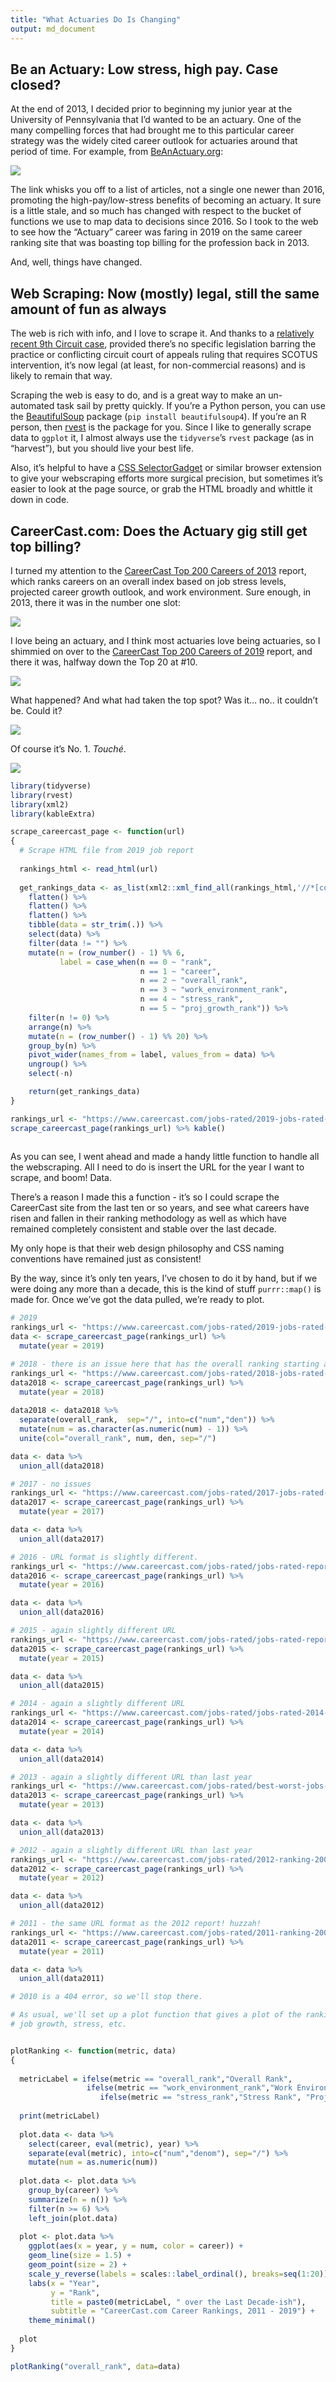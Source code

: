 ```yaml
---
title: "What Actuaries Do Is Changing"
output: md_document
---
```


## Be an Actuary: Low stress, high pay. Case closed?

At the end of 2013, I decided prior to beginning my junior year at the University of Pennsylvania that I'd wanted to be an actuary. One of the many compelling forces that had brought me to this particular career strategy was the widely cited career outlook for actuaries around that period of time. For example, from [BeAnActuary.org](https://beanactuary.org/why/?fa=a-top-ranked-job):

![](https://github.com/bentwheel/careercast-viz/blob/master/topjob.JPG?raw=true)

The link whisks you off to a list of articles, not a single one newer than 2016, promoting the high-pay/low-stress benefits of becoming an actuary. It sure is a little stale, and so much has changed with respect to the bucket of functions we use to map data to decisions since 2016. So I took to the web to see how the "Actuary" career was faring in 2019 on the same career ranking site that was boasting top billing for the profession back in 2013.

And, well, things have changed.

## Web Scraping: Now (mostly) legal, still the same amount of fun as always

The web is rich with info, and I love to scrape it. And thanks to a [relatively recent 9th Circuit case](https://www.vice.com/en/article/9kek83/linkedin-data-scraping-lawsuit-shot-down), provided there's no specific legislation barring the practice or conflicting circuit court of appeals ruling that requires SCOTUS intervention, it's now legal (at least, for non-commercial reasons) and is likely to remain that way.

Scraping the web is easy to do, and is a great way to make an un-automated task sail by pretty quickly. If you're a Python person, you can use the [BeautifulSoup](https://www.crummy.com/software/BeautifulSoup/) package (`pip install beautifulsoup4`). If you're an R person, then [rvest](https://github.com/tidyverse/rvest) is the package for you. Since I like to generally scrape data to `ggplot` it, I almost always use the `tidyverse`'s `rvest` package (as in "harvest"), but you should live your best life.

Also, it's helpful to have a [CSS SelectorGadget](https://selectorgadget.com/) or similar browser extension to give your webscraping efforts more surgical precision, but sometimes it's easier to look at the page source, or grab the HTML broadly and whittle it down in code.

## CareerCast.com: Does the Actuary gig still get top billing?

I turned my attention to the [CareerCast Top 200 Careers of 2013](https://www.careercast.com/jobs-rated/best-worst-jobs-2013) report, which ranks careers on an overall index based on job stress levels, projected career growth outlook, and work environment. Sure enough, in 2013, there it was in the number one slot:

![](https://github.com/bentwheel/careercast-viz/blob/master/topjob2013.JPG?raw=true)

I love being an actuary, and I think most actuaries love being actuaries, so I shimmied on over to the [CareerCast Top 200 Careers of 2019](https://www.careercast.com/jobs-rated/2019-jobs-rated-report) report, and there it was, halfway down the Top 20 at #10.

![](https://github.com/bentwheel/careercast-viz/blob/master/actuaryjob2019.JPG?raw=true)

What happened? And what had taken the top spot? Was it... no.. it couldn't be. Could it?

![](https://github.com/bentwheel/careercast-viz/blob/master/dsjob2019.JPG?raw=true)

Of course it's No. 1. *Touché*.

![](https://github.com/bentwheel/careercast-viz/blob/master/newman.jpg?raw=true)


```r

library(tidyverse)
library(rvest)
library(xml2)
library(kableExtra)

scrape_careercast_page <- function(url) 
{
  # Scrape HTML file from 2019 job report
  
  rankings_html <- read_html(url)
  
  get_rankings_data <- as_list(xml2::xml_find_all(rankings_html,'//*[contains(concat( " ", @class, " " ), concat( " ", "aiNormalizedNumber", " " ))] | //*[contains(concat( " ", @class, " " ), concat( " ", "views-field-field-name", " " ))]')) %>% 
    flatten() %>% 
    flatten() %>% 
    flatten() %>% 
    tibble(data = str_trim(.)) %>% 
    select(data) %>% 
    filter(data != "") %>% 
    mutate(n = (row_number() - 1) %% 6,
           label = case_when(n == 0 ~ "rank",
                             n == 1 ~ "career",
                             n == 2 ~ "overall_rank",
                             n == 3 ~ "work_environment_rank",
                             n == 4 ~ "stress_rank",
                             n == 5 ~ "proj_growth_rank")) %>% 
    filter(n != 0) %>% 
    arrange(n) %>% 
    mutate(n = (row_number() - 1) %% 20) %>% 
    group_by(n) %>% 
    pivot_wider(names_from = label, values_from = data) %>% 
    ungroup() %>% 
    select(-n)

    return(get_rankings_data)  
}

```

```r

rankings_url <- "https://www.careercast.com/jobs-rated/2019-jobs-rated-report?page=0"
scrape_careercast_page(rankings_url) %>% kable()
  
```

As you can see, I went ahead and made a handy little function to handle all the webscraping. All I need to do is insert the URL for the year I want to scrape, and boom! Data.

There's a reason I made this a function - it's so I could scrape the CareerCast site from the last ten or so years, and see what careers have risen and fallen in their ranking methodology as well as which have remained completely consistent and stable over the last decade. 

My only hope is that their web design philosophy and CSS naming conventions have remained just as consistent!

By the way, since it's only ten years, I've chosen to do it by hand, but if we were doing any more than a decade, this is the kind of stuff `purrr::map()` is made for. Once we've got the data pulled, we're ready to plot.

```r

# 2019
rankings_url <- "https://www.careercast.com/jobs-rated/2019-jobs-rated-report?page=0"
data <- scrape_careercast_page(rankings_url) %>% 
  mutate(year = 2019)

# 2018 - there is an issue here that has the overall ranking starting at 2 instead of 1. I've corrected for this.
rankings_url <- "https://www.careercast.com/jobs-rated/2018-jobs-rated-report"
data2018 <- scrape_careercast_page(rankings_url) %>% 
  mutate(year = 2018)
  
data2018 <- data2018 %>% 
  separate(overall_rank,  sep="/", into=c("num","den")) %>% 
  mutate(num = as.character(as.numeric(num) - 1)) %>% 
  unite(col="overall_rank", num, den, sep="/")

data <- data %>% 
  union_all(data2018)

# 2017 - no issues
rankings_url <- "https://www.careercast.com/jobs-rated/2017-jobs-rated-report"
data2017 <- scrape_careercast_page(rankings_url) %>% 
  mutate(year = 2017)

data <- data %>% 
  union_all(data2017)

# 2016 - URL format is slightly different.
rankings_url <- "https://www.careercast.com/jobs-rated/jobs-rated-report-2016-ranking-200-jobs"
data2016 <- scrape_careercast_page(rankings_url) %>% 
  mutate(year = 2016)

data <- data %>% 
  union_all(data2016)

# 2015 - again slightly different URL
rankings_url <- "https://www.careercast.com/jobs-rated/jobs-rated-report-2015-ranking-top-200-jobs"
data2015 <- scrape_careercast_page(rankings_url) %>% 
  mutate(year = 2015)

data <- data %>% 
  union_all(data2015)

# 2014 - again a slightly different URL
rankings_url <- "https://www.careercast.com/jobs-rated/jobs-rated-2014-ranking-200-jobs-best-worst"
data2014 <- scrape_careercast_page(rankings_url) %>% 
  mutate(year = 2014)

data <- data %>% 
  union_all(data2014)

# 2013 - again a slightly different URL than last year
rankings_url <- "https://www.careercast.com/jobs-rated/best-worst-jobs-2013"
data2013 <- scrape_careercast_page(rankings_url) %>% 
  mutate(year = 2013)

data <- data %>% 
  union_all(data2013)

# 2012 - again a slightly different URL than last year
rankings_url <- "https://www.careercast.com/jobs-rated/2012-ranking-200-jobs-best-worst"
data2012 <- scrape_careercast_page(rankings_url) %>% 
  mutate(year = 2012)

data <- data %>% 
  union_all(data2012)

# 2011 - the same URL format as the 2012 report! huzzah!
rankings_url <- "https://www.careercast.com/jobs-rated/2011-ranking-200-jobs-best-worst"
data2011 <- scrape_careercast_page(rankings_url) %>% 
  mutate(year = 2011)

data <- data %>% 
  union_all(data2011)

# 2010 is a 404 error, so we'll stop there.
```


```r

# As usual, we'll set up a plot function that gives a plot of the ranking we want - overall,
# job growth, stress, etc.


plotRanking <- function(metric, data)
{
  
  metricLabel = ifelse(metric == "overall_rank","Overall Rank",
                 ifelse(metric == "work_environment_rank","Work Environment Rank",
                    ifelse(metric == "stress_rank","Stress Rank", "Projected Growth Rank")))
  
  print(metricLabel)
  
  plot.data <- data %>% 
    select(career, eval(metric), year) %>% 
    separate(eval(metric), into=c("num","denom"), sep="/") %>% 
    mutate(num = as.numeric(num))
  
  plot.data <- plot.data %>% 
    group_by(career) %>% 
    summarize(n = n()) %>% 
    filter(n >= 6) %>% 
    left_join(plot.data)
  
  plot <- plot.data %>% 
    ggplot(aes(x = year, y = num, color = career)) + 
    geom_line(size = 1.5) +
    geom_point(size = 2) + 
    scale_y_reverse(labels = scales::label_ordinal(), breaks=seq(1:20)) +
    labs(x = "Year",
         y = "Rank",
         title = paste0(metricLabel, " over the Last Decade-ish"),
         subtitle = "CareerCast.com Career Rankings, 2011 - 2019") +
    theme_minimal()
    
  plot
}
```

```r
plotRanking("overall_rank", data=data)

```

